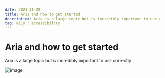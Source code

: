 ```yaml
---
date: 2021-11-29
title: Aria and how to get started
description: Aria is a large topic but is incredibly important to use correctly.
tag: a11y / accessibility
---
```



# Aria and how to get started

Aria is a large topic but is incredibly important to use correctly

![image](../../images/carl_pic.jpg)

